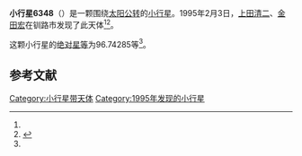 {{Infobox planet
| bgcolour = #FFFFC0
| name = 6348
| symbol = 
| image = 
| caption = 
| discovery = yes
| discovery_ref = 
| discoverer = [[上田清二|上田清二]]、[[金田宏|金田宏]]
| discovery_site = [[钏路市|钏路市]] 
| discovered = 1995年2月3日
| designations = yes
| mp_name = 
| named_after = 
| alt_names = 1995 CH1/ 1978 UH3 / 1991 CD5 / 1993 QA2
| mp_category = [[主带小行星|主带小行星]]
| orbit_ref = <ref name="a">[http://ssd.jpl.nasa.gov/sbdb.cgi?sstr=6348 6348] {{Wayback|url=http://ssd.jpl.nasa.gov/sbdb.cgi?sstr=6348 |date=20110610034021 }}，小行星數據庫瀏覽器（JPL Small-Body Database Browser）－[[美国国家航空航天局|美国国家航空航天局]]喷气推进实验室</ref>
| epoch = 2456400.5 (2013年4月18日更新)
| aphelion = {{convert|2.7841222|AU|km|3|abbr=on|lk=out}}
| perihelion = {{convert|2.1174030|AU|km|3|abbr=on}}
| semimajor = {{convert|2.4507626|AU|km|3|abbr=on}}
| eccentricity = 0.1360228
| period = 1401.361875 [[日|日]]<br />3.84[[儒略年|儒略年]]
| avg_speed = 
| inclination = 4.92945
| asc_node = 313.16031
| mean_anomaly = 
| arg_peri = 96.74285
| satellites = 
| physical_characteristics = yes
| dimensions = 
| mass = 
| density = 
| surface_grav = 
| escape_velocity = 
| sidereal_day = 
| axial_tilt = 
| pole_ecliptic_lat = 
| pole_ecliptic_lon = 
| albedo = 
| temperatures= 
| temp_name1 = 
| mean_temp_1 = 
| max_temp_1 = 
| temp_name2 = 
| max_temp_2 = 
| spectral_type = 
| abs_magnitude = 96.74285
}}

'''小行星6348'''（{{lang-en|6348}}）是一颗围绕[[太阳|太阳]][[公转|公转]]的[[小行星|小行星]]。1995年2月3日，[[上田清二|上田清二]]、[[金田宏|金田宏]]在钏路市发现了此天体<ref name="a" /><ref>{{cite news|title=小行星列表|url=http://cfa-www.harvard.edu/iau/lists/NumberedMPs.txt|accessdate=2013-07-08|newspaper=哈佛大学|archive-date=2008-05-17|archive-url=https://web.archive.org/web/20080517010638/http://cfa-www.harvard.edu/iau/lists/NumberedMPs.txt|dead-url=no}}</ref>。

这颗小行星的[[绝对星等|绝对星等]]为96.74285等<ref name="a" />。

==参考文献==
{{reflist}}
{{Minor Planet Number|[[小行星6347|小行星6347]]|[[小行星6349|小行星6349]]}}

{{小天体}}

[[Category:小行星带天体|Category:小行星带天体]]
[[Category:1995年发现的小行星|Category:1995年发现的小行星]]

{{asteroid-stub}}